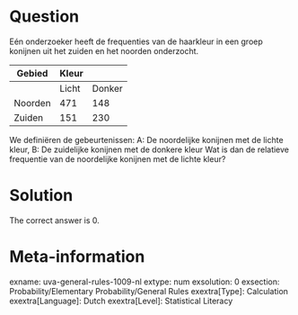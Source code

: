 Question
========

Eén onderzoeker heeft de frequenties van de haarkleur in een groep konijnen uit het zuiden en het noorden onderzocht.

|Gebied|Kleur|
|-|-|-|
| |Licht|Donker|
|Noorden|471|148|
|Zuiden|151|230|

We definiëren de gebeurtenissen:
A: De noordelijke konijnen met de lichte kleur,
B: De zuidelijke konijnen met de donkere kleur
Wat is dan de relatieve frequentie van de noordelijke konijnen met de lichte kleur?

Solution
========

The correct answer is 0.

Meta-information
================
exname: uva-general-rules-1009-nl 
extype: num 
exsolution: 0 
exsection: Probability/Elementary Probability/General Rules 
exextra[Type]: Calculation 
exextra[Language]: Dutch 
exextra[Level]: Statistical Literacy 
